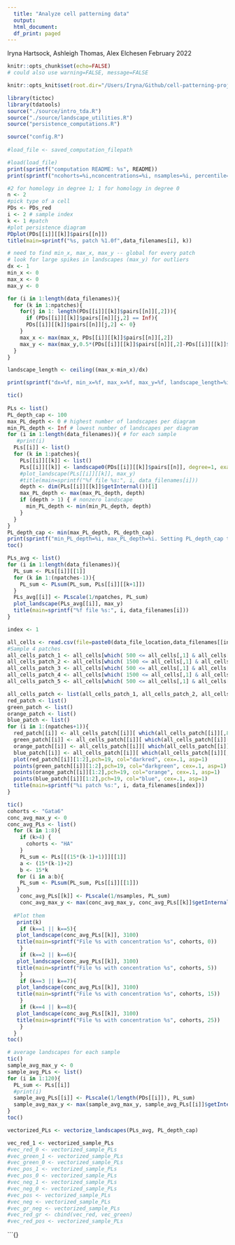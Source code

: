 ```yaml
---
  title: "Analyze cell patterning data"
  output:
  html_document:
  df_print: paged
---
```

Iryna Hartsock, Ashleigh Thomas, Alex Elchesen
February 2022

```r
knitr::opts_chunk$set(echo=FALSE)
# could also use warning=FALSE, message=FALSE
```
```r
knitr::opts_knit$set(root.dir="/Users/Iryna/Github/cell-patterning-project")
```
```r
library(tictoc)
library(tdatools)
source("./source/intro_tda.R")
source("./source/landscape_utilities.R")
source("persistence_computations.R")
```

```r

source("config.R")
 
#load_file <- saved_computation_filepath
```


```r
#load(load_file)
print(sprintf("computation README: %s", README))
print(sprintf("ncohorts=%i,nconcentrations=%i, nsamples=%i, percentile=%i, npatches=%i", ncohorts,  nconcentrations, nsamples, percentile, npatches))
```

```r
#2 for homology in degree 1; 1 for homology in degree 0
n <- 2 
#pick type of a cell
PDs <- PDs_red 
i <- 2 # sample index
k <- 1 #patch
#plot persistence diagram
PDplot(PDs[[i]][[k]]$pairs[[n]])
title(main=sprintf("%s, patch %1.0f",data_filenames[i], k))

```

```r
# need to find min_x, max_x, max_y -- global for every patch
# look for large spikes in landscapes (max_y) for outliers
dx <- 1
min_x <- 0
max_x <- 0
max_y <- 0

for (i in 1:length(data_filenames)){
  for (k in 1:npatches){
    for(j in 1: length(PDs[[i]][[k]]$pairs[[n]][,2])){
      if (PDs[[i]][[k]]$pairs[[n]][j,2] == Inf){
      PDs[[i]][[k]]$pairs[[n]][j,2] <- 0}
    }
    max_x <- max(max_x, PDs[[i]][[k]]$pairs[[n]][,2])
    max_y <- max(max_y,0.5*(PDs[[i]][[k]]$pairs[[n]][,2]-PDs[[i]][[k]]$pairs[[n]][,1]))
  }
}

landscape_length <- ceiling((max_x-min_x)/dx)

print(sprintf("dx=%f, min_x=%f, max_x=%f, max_y=%f, landscape_length=%i", dx, min_x, max_x, max_y, landscape_length))
```
```r
 
tic()
 
PLs <- list()
PL_depth_cap <- 100
max_PL_depth <- 0 # highest number of landscapes per diagram
min_PL_depth <- Inf # lowest number of landscapes per diagram
for (i in 1:length(data_filenames)){ # for each sample
   #print(i)
  PLs[[i]] <- list()
  for (k in 1:patches){
    PLs[[i]][[k]] <- list()
    PLs[[i]][[k]] <- landscape0(PDs[[i]][[k]]$pairs[[n]], degree=1, exact=FALSE, dx=dx, min_x=min_x, max_x=max_x)
    #plot_landscape(PLs[[i]][[k]], max_y)
    #title(main=sprintf("%f file %s:", i, data_filenames[i]))
    depth <- dim(PLs[[i]][[k]]$getInternal())[1]
    max_PL_depth <- max(max_PL_depth, depth)
    if (depth > 1) { # nonzero landscape
      min_PL_depth <- min(min_PL_depth, depth)
    }
  }
}
PL_depth_cap <- min(max_PL_depth, PL_depth_cap)
print(sprintf("min_PL_depth=%i, max_PL_depth=%i. Setting PL_depth_cap to %i", min_PL_depth, max_PL_depth, PL_depth_cap))
toc()
```

```r
PLs_avg <- list()
for (i in 1:length(data_filenames)){
  PL_sum <- PLs[[i]][[1]]
  for (k in 1:(npatches-1)){
    PL_sum <- PLsum(PL_sum, PLs[[i]][[k+1]])
  }
  PLs_avg[[i]] <- PLscale(1/npatches, PL_sum)
  plot_landscape(PLs_avg[[i]], max_y)
  title(main=sprintf("%f file %s:", i, data_filenames[i]))
}

```

```r
index <- 1

all_cells <- read.csv(file=paste0(data_file_location,data_filenames[[index]]), header=TRUE)
#Sample 4 patches
all_cells_patch_1 <- all_cells[which( 500 <= all_cells[,1] & all_cells[,1] < 1500 & 500 <= all_cells[,2] & all_cells[,2] < 1500),]
all_cells_patch_2 <- all_cells[which( 1500 <= all_cells[,1] & all_cells[,1] < 2500 & 500 <= all_cells[,2] & all_cells[,2] < 1500),]
all_cells_patch_3 <- all_cells[which( 500 <= all_cells[,1] & all_cells[,1] < 1500 & 1500 <= all_cells[,2] & all_cells[,2] < 2500),]
all_cells_patch_4 <- all_cells[which( 1500 <= all_cells[,1] & all_cells[,1] < 2500 & 1500 <= all_cells[,2] & all_cells[,2] < 2500),]
all_cells_patch_5 <- all_cells[which( 500 <= all_cells[,1] & all_cells[,1] < 2500 & 500 <= all_cells[,2] & all_cells[,2] < 2500),]

all_cells_patch <- list(all_cells_patch_1, all_cells_patch_2, all_cells_patch_3, all_cells_patch_4, all_cells_patch_5)
red_patch <- list()
green_patch <- list()
orange_patch <- list()
blue_patch <- list()
for (i in 1:(npatches+1)){
  red_patch[[i]] <- all_cells_patch[[i]][ which(all_cells_patch[[i]][,8]==0 & all_cells_patch[[i]][,9]==1), ]         
  green_patch[[i]] <- all_cells_patch[[i]][ which(all_cells_patch[[i]][,8]==1 & all_cells_patch[[i]][,9]==0), ]         
  orange_patch[[i]] <- all_cells_patch[[i]][ which(all_cells_patch[[i]][,8]==1 & all_cells_patch[[i]][,9]==1), ]
  blue_patch[[i]] <- all_cells_patch[[i]][ which(all_cells_patch[[i]][,8]==0 & all_cells_patch[[i]][,9]==0), ]
  plot(red_patch[[i]][1:2],pch=19, col="darkred", cex=.1, asp=1)
  points(green_patch[[i]][1:2],pch=19, col="darkgreen", cex=.1, asp=1)
  points(orange_patch[[i]][1:2],pch=19, col="orange", cex=.1, asp=1)
  points(blue_patch[[i]][1:2],pch=19, col="blue", cex=.1, asp=1)
  title(main=sprintf("%i patch %s:", i, data_filenames[index]))
}  
```
```r
tic()
cohorts <- "Gata6"
conc_avg_max_y <- 0
conc_avg_PLs <- list()
  for (k in 1:8){
    if (k>4) {
      cohorts <- "HA"
    }
    PL_sum <- PLs[[(15*(k-1)+1)]][[1]]
    a <- (15*(k-1)+2)
    b <- 15*k
   for (i in a:b){
    PL_sum <- PLsum(PL_sum, PLs[[i]][[1]])
   }
    conc_avg_PLs[[k]] <- PLscale(1/nsamples, PL_sum)
    conc_avg_max_y <- max(conc_avg_max_y, conc_avg_PLs[[k]]$getInternal()[1,,2], na.rm=TRUE)
  
  #Plot them 
   print(k)
    if (k==1 || k==5){
   plot_landscape(conc_avg_PLs[[k]], 3100)
   title(main=sprintf("File %s with concentration %s", cohorts, 0)) 
    }
    if (k==2 || k==6){
   plot_landscape(conc_avg_PLs[[k]], 3100)
   title(main=sprintf("File %s with concentration %s", cohorts, 5)) 
    }
    if (k==3 || k==7){
   plot_landscape(conc_avg_PLs[[k]], 3100)
   title(main=sprintf("File %s with concentration %s", cohorts, 15)) 
    }
    if (k==4 || k==8){
   plot_landscape(conc_avg_PLs[[k]], 3100)
   title(main=sprintf("File %s with concentration %s", cohorts, 25)) 
    }
  } 
toc()
```

```r
# average landscapes for each sample 
tic()
sample_avg_max_y <- 0
sample_avg_PLs <- list()
for (i in 1:120){
  PL_sum <- PLs[[i]]
  #print(i)
  sample_avg_PLs[[i]] <- PLscale(1/length(PDs[[i]]), PL_sum)
  sample_avg_max_y <- max(sample_avg_max_y, sample_avg_PLs[[i]]$getInternal()[1,,2], na.rm=TRUE)
}
toc()
```


```r
vectorized_PLs <- vectorize_landscapes(PLs_avg, PL_depth_cap) 

vec_red_1 <- vectorized_sample_PLs
#vec_red_0 <- vectorized_sample_PLs
#vec_green_1 <- vectorized_sample_PLs
#vec_green_0 <- vectorized_sample_PLs
#vec_pos_1 <- vectorized_sample_PLs
#vec_pos_0 <- vectorized_sample_PLs
#vec_neg_1 <- vectorized_sample_PLs
#vec_neg_0 <- vectorized_sample_PLs
#vec_pos <- vectorized_sample_PLs
#vec_neg <- vectorized_sample_PLs
#vec_gr_neg <- vectorized_sample_PLs
#vec_red_gr <- cbind(vec_red, vec_green)
#vec_red_pos <- vectorized_sample_PLs
```

```{}
